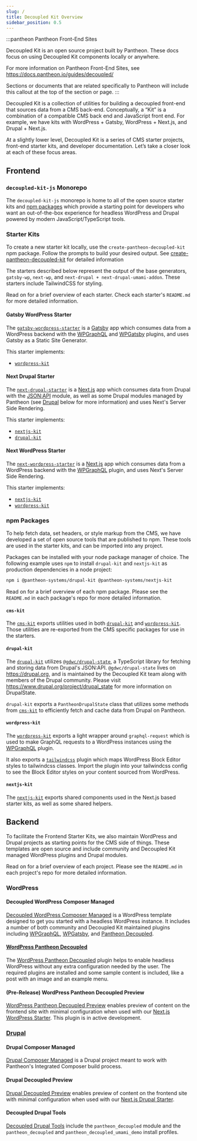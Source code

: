 ```yaml
---
slug: /
title: Decoupled Kit Overview
sidebar_position: 0.5
---
```



<OverviewCardList />

:::pantheon Pantheon Front-End Sites

Decoupled Kit is an open source project built by Pantheon. These docs focus on
using Decoupled Kit components locally or anywhere.

For more information on Pantheon Front-End Sites, see
https://docs.pantheon.io/guides/decoupled/

Sections or documents that are related specifically to Pantheon will include this callout at the top of the section or page.
:::

Decoupled Kit is a collection of utilities for building a decoupled front-end
that sources data from a CMS back-end. Conceptually, a “Kit” is a combination of
a compatible CMS back end and JavaScript front end. For example, we have kits
with WordPress + Gatsby, WordPress + Next.js, and Drupal + Next.js.

At a slightly lower level, Decoupled Kit is a series of CMS starter projects,
front-end starter kits, and developer documentation. Let’s take a closer look at
each of these focus areas.

## Frontend

### `decoupled-kit-js` Monorepo

The `decoupled-kit-js` monorepo is home to all of the open source starter kits
and [npm packages](https://www.npmjs.com/search?q=@pantheon-systems/*-kit) which
provide a starting point for developers who want an out-of-the-box experience
for headless WordPress and Drupal powered by modern JavaScript/TypeScript tools.

### Starter Kits

To create a new starter kit locally, use the `create-pantheon-decoupled-kit` npm
package. Follow the prompts to build your desired output. See
[create-pantheon-decoupled-kit](./Frontend%20Starters/create-pantheon-decoupled-kit.md)
for detailed information

The starters described below represent the output of the base generators,
`gatsby-wp`, `next-wp`, and `next-drupal + next-drupal-umami-addon`. These
starters include TailwindCSS for styling.

Read on for a brief overview of each starter. Check each starter's `README.md`
for more detailed information.

#### Gatsby WordPress Starter

The
[`gatsby-wordpress-starter`](https://github.com/pantheon-systems/gatsby-wordpress-starter)
is a [Gatsby](https://v4.gatsbyjs.com/docs/) app which consumes data from a
WordPress backend with the
[WPGraphQL](https://wordpress.org/plugins/wp-graphql/) and
[WPGatsby](https://wordpress.org/plugins/wp-gatsby/) plugins, and uses Gatsby as
a Static Site Generator.

This starter implements:

- [`wordpress-kit`](#wordpress-kit)

#### Next Drupal Starter

The
[`next-drupal-starter`](https://github.com/pantheon-systems/next-drupal-starter)
is a [Next.js](https://nextjs.org/docs) app which consumes data from Drupal with
the [JSON:API](https://www.drupal.org/project/jsonapi) module, as well as some
Drupal modules managed by Pantheon (see [Drupal](#drupal) below for more
information) and uses Next's Server Side Rendering.

This starter implements:

- [`nextjs-kit`](#nextjs-kit)
- [`drupal-kit`](#drupal-kit)

#### Next WordPress Starter

The
[`next-wordpress-starter`](https://github.com/pantheon-systems/next-wordpress-starter)
is a [Next.js](https://nextjs.org/docs) app which consumes data from a WordPress
backend with the [WPGraphQL](https://wordpress.org/plugins/wp-graphql/) plugin,
and uses Next's Server Side Rendering.

This starter implements:

- [`nextjs-kit`](#nextjs-kit)
- [`wordpress-kit`](#wordpress-kit)

### npm Packages

To help fetch data, set headers, or style markup from the CMS, we have developed
a set of open source tools that are published to npm. These tools are used in
the starter kits, and can be imported into any project.

Packages can be installed with your node package manager of choice. The
following example uses `npm` to install `drupal-kit` and `nextjs-kit` as
production dependencies in a node project:

```bash
npm i @pantheon-systems/drupal-kit @pantheon-systems/nextjs-kit
```

Read on for a brief overview of each npm package. Please see the `README.md` in
each package's repo for more detailed information.

#### `cms-kit`

The [`cms-kit`](https://www.npmjs.com/package/@pantheon-systems/cms-kit) exports
utilities used in both [`drupal-kit`](#drupal-kit) and
[`wordpress-kit`](#wordpress-kit). Those utilities are re-exported from the CMS
specific packages for use in the starters.

#### `drupal-kit`

The [`drupal-kit`](https://www.npmjs.com/package/@pantheon-systems/drupal-kit)
utilizes [`@gdwc/drupal-state`](https://www.drupal.org/project/drupal_state), a
TypeScript library for fetching and storing data from Drupal's JSON:API.
`@gdwc/drupal-state` lives on https://drupal.org, and is maintained by the
Decoupled Kit team along with members of the Drupal community. Please visit
https://www.drupal.org/project/drupal_state for more information on DrupalState.

`drupal-kit` exports a `PantheonDrupalState` class that utilizes some methods
from [`cms-kit`](#cms-kit) to efficiently fetch and cache data from Drupal on
Pantheon.

#### `wordpress-kit`

The
[`wordpress-kit`](https://www.npmjs.com/package/@pantheon-systems/wordpress-kit)
exports a light wrapper around `graphql-request` which is used to make GraphQL
requests to a WordPress instances using the
[WPGraphQL](https://wordpress.org/plugins/wp-graphql/) plugin.

It also exports a [`tailwindcss`](https://tailwindcss.com/) plugin which maps
WordPress Block Editor styles to tailwindcss classes. Import the plugin into
your tailwindcss config to see the Block Editor styles on your content sourced
from WordPress.

#### `nextjs-kit`

The [`nextjs-kit`](https://www.npmjs.com/package/@pantheon-systems/nextjs-kit)
exports shared components used in the Next.js based starter kits, as well as
some shared helpers.

## Backend

To facilitate the Frontend Starter Kits, we also maintain WordPress and Drupal
projects as starting points for the CMS side of things. These templates are open
source and include community and Decoupled Kit managed WordPress plugins and
Drupal modules.

Read on for a brief overview of each project. Please see the `README.md` in each
project's repo for more detailed information.

### WordPress

#### Decoupled WordPress Composer Managed

[Decoupled WordPress Composer Managed](https://github.com/pantheon-upstreams/decoupled-wordpress-composer-managed)
is a WordPress template designed to get you started with a headless WordPress
instance. It includes a number of both community and Decoupled Kit maintained
plugins including [WPGraphQL](https://wordpress.org/plugins/wp-graphql/),
[WPGatsby](https://wordpress.org/plugins/wp-gatsby/), and
[Pantheon Decoupled](#wordpress-pantheon-decoupled).

#### [WordPress Pantheon Decoupled](#wordpress-pantheon-decoupled)

The
[WordPress Pantheon Decoupled](https://github.com/pantheon-systems/wp-pantheon-decoupled)
plugin helps to enable headless WordPress without any extra configuration needed
by the user. The required plugins are installed and some sample content is
included, like a post with an image and an example menu.

#### (Pre-Release) WordPress Pantheon Decoupled Preview

[WordPress Pantheon Decoupled Preview](https://github.com/pantheon-systems/wp-decoupled-preview)
enables preview of content on the frontend site with minimal configuration when
used with our [Next.js WordPress Starter](#next-wordpress-starter). This plugin
is in active development.

### [Drupal](#drupal)

#### Drupal Composer Managed

[Drupal Composer Managed](https://github.com/pantheon-systems/drupal-composer-managed)
is a Drupal project meant to work with Pantheon's Integrated Composer build
process.

#### Drupal Decoupled Preview

[Drupal Decoupled Preview](https://github.com/pantheon-systems/decoupled_preview)
enables preview of content on the frontend site with minimal configuration when
used with our [Next.js Drupal Starter](#next-drupal-starter).

#### Decoupled Drupal Tools

[Decoupled Drupal Tools](https://github.com/pantheon-systems/decoupled-drupal-tools)
include the `pantheon_decoupled` module and the `pantheon_decoupled` and
`pantheon_decoupled_umami_demo` install profiles.
